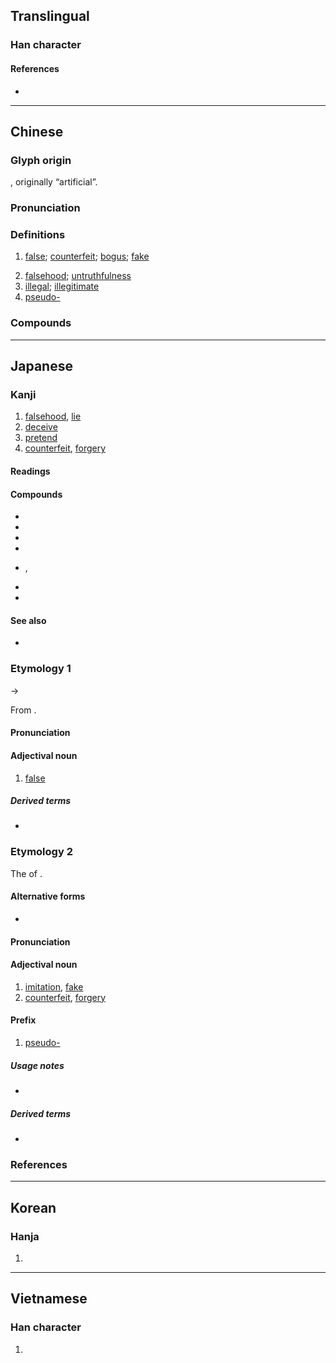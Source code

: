 {{also|伪|僞}}
{{character info/new}}
==Translingual==

===Han character===
{{Han char|rn=9|rad=人|as=09|sn=11|four=22227|canj=OIKF|ids=⿰亻為}}

====References====
* {{Han ref|kx=0112.071|dkj=00927|hdz=10195.040|uh=507D|ud=20605|bh=B0B0|bd=45232}}

----

==Chinese==
{{zh-forms|s=伪|t2=僞}}

===Glyph origin===
{{Han etym}}
{{Han compound|亻|為|t1=man|t2=to make|ls=psc|c1=s|c2=p}}, originally “artificial”.

===Pronunciation===
{{zh-pron
|m=偽
|c=ngai6
|h=pfs=ngúi
|mn=gūi/qz:ûi/xm,zz:ūi
|mn_note=gūi - literary; ûi/ūi - vernacular (俗)
|w=3hhue
|mc=y
|oc=y
|cat=a,n
}}

===Definitions===
{{zh-hanzi}}

# [[false]]; [[counterfeit]]; [[bogus]]; [[fake]]
#: {{zh-x|虛偽|hypocritical; hypocrisy}}
#: {{zh-x|偽造|to forge; to counterfeit}}
#: {{zh-x|偽鈔|counterfeit banknote}}
#: {{zh-x|偽政權|puppet government}}
# [[falsehood]]; [[untruthfulness]]
# [[illegal]]; [[illegitimate]]
# [[pseudo-]]
#: {{zh-x|偽麻黃鹼|pseudoephedrine}}

===Compounds===
{{zh-der|偽鈔|偽軍|偽君子|偽劣|偽麻黃鹼|偽善|偽飾|偽書|偽託|偽造|偽證|偽政府|偽譔|偽裝|偽足|偽作|虛偽|乘偽行詐|作偽|偽品|偽國|偽幣|偽政權|偽本|偽滿洲國|偽組織|偽經|偽藥|偽裝滲透|偽造文書|別裁偽體|去偽存真|情偽|真偽|真偽莫辨|矯言偽行|矯飾偽行|詐偽|邪偽|飾偽}}

----

==Japanese==
{{ja-kanji forms|偽|僞}}

===Kanji===
{{ja-kanji|grade=c|rs=人09|kyu=僞}}

# [[falsehood]], [[lie]]
# [[deceive]]
# [[pretend]]
# [[counterfeit]],  [[forgery]] 

====Readings====
{{ja-readings
|goon=が<ぐわ, ぎ<ぎ<ぐゐ
|kanon=が<ぐわ, ぎ<ぎ<ぐゐ
|kanyoon=か<くわ
|kun=いつわ-る<いつは-る, にせ-
}}

====Compounds====
{{der-top|Compounds}}
* {{ja-r|偽%装|ぎ%そう|[[camouflage]]; [[pretense]]}}
* {{ja-r|偽%造|ぎ%ぞう|[[counterfeit]]ing}}
* {{ja-r|偽%善|ぎ%ぜん|[[hypocrisy]]|}}
* {{ja-r|偽%薬|ぎ%やく|[[placebo]]}}
* {{ja-r|虚%偽|きょ%ぎ}}, {{ja-r|虚偽|こぎ|[[falsehood]]; [[fallacy]]}}
* {{ja-r|詐偽|さぎ|[[lie]]|}}
* {{ja-r|真%偽|しん%ぎ|[[authenticity]], [[veracity]]}}
{{der-bottom}}

====See also====
* {{ja-r|偽り|いつわり}}

===Etymology 1===
{{ja-kanjitab|ぎ|yomi=o}}
{{IPAchar|/ɡwi/}} → {{IPAchar|/ɡi/}}

From {{der|ja|ltc|sort=ぎ|-}} {{ltc-l|僞}}.

====Pronunciation====
{{ja-pron|y=o|ぎ|acc=1|acc_ref=DJR}}

====Adjectival noun====
{{ja-noun|kyu=僞|ぎ}}
# {{lb|ja|logic|sort=き}} [[false]]

=====Derived terms=====
* {{ja-r|偽%名|ぎ%めい|false [[name]]}}

===Etymology 2===
{{ja-kanjitab|にせ|yomi=k}}
The {{m|ja|連用形|tr=ren'yōkei||stem or continuative form}} of {{m|ja|似せる|tr=niseru||[[copy]], [[imitate]], [[forge]]}}. {{rfv-etymology|ja}}

====Alternative forms====
* {{ja-l|贋}}

====Pronunciation====
{{ja-pron|y=k|にせ|acc=0|acc_ref=DJR}}

====Adjectival noun====
{{ja-noun|kyu=僞|にせ|ニセ}}
# [[imitation]], [[fake]]
# [[counterfeit]], [[forgery]]

====Prefix====
{{ja-pos|prefix|kyu=僞|にせ|ニセ}}
# [[pseudo-]]

=====Usage notes=====
* {{U:ja:informal|ニセ}}

=====Derived terms=====
* {{ja-r|偽物|にせもの}}

===References===
<references/>

----

==Korean==

===Hanja===
{{ko-hanja|hangeul=위|mr=wi}}

# {{defn|lang=ko|sort=人09}}

----

==Vietnamese==

===Han character===
{{vi-hantu|[[nguỵ]]|rs=人09}}

# {{defn|lang=vi|sort=人09}}